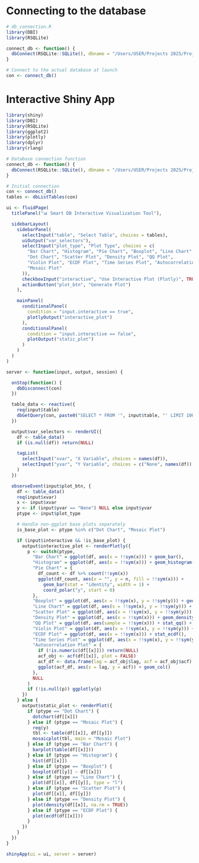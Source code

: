 
# Connecting to the database
```r
# db_connection.R
library(DBI)
library(RSQLite)

connect_db <- function() {
  dbConnect(RSQLite::SQLite(), dbname = "/Users/USER/Projects 2025/Project_2025_Smart_DB.sqlite")
}
```

```r
# Connect to the actual database at launch
con <- connect_db()

```

# Interactive Shiny App
```r
library(shiny)
library(DBI)
library(RSQLite)
library(ggplot2)
library(plotly)
library(dplyr)
library(rlang)

# Database connection function
connect_db <- function() {
  dbConnect(RSQLite::SQLite(), dbname = "/Users/USER/Projects 2025/Project_2025_Smart_DB.sqlite")
}

# Initial connection
con <- connect_db()
tables <- dbListTables(con)

ui <- fluidPage(
  titlePanel("📊 Smart DB Interactive Visualization Tool"),

  sidebarLayout(
    sidebarPanel(
      selectInput("table", "Select Table", choices = tables),
      uiOutput("var_selectors"),
      selectInput("plot_type", "Plot Type", choices = c(
        "Bar Chart", "Histogram", "Pie Chart", "Boxplot", "Line Chart",
        "Dot Chart", "Scatter Plot", "Density Plot", "QQ Plot",
        "Violin Plot", "ECDF Plot", "Time Series Plot", "Autocorrelation Plot",
        "Mosaic Plot"
      )),
      checkboxInput("interactive", "Use Interactive Plot (Plotly)", TRUE),
      actionButton("plot_btn", "Generate Plot")
    ),

    mainPanel(
      conditionalPanel(
        condition = "input.interactive == true",
        plotlyOutput("interactive_plot")
      ),
      conditionalPanel(
        condition = "input.interactive == false",
        plotOutput("static_plot")
      )
    )
  )
)

server <- function(input, output, session) {

  onStop(function() {
    dbDisconnect(con)
  })

  table_data <- reactive({
    req(input$table)
    dbGetQuery(con, paste0("SELECT * FROM '", input$table, "' LIMIT 1000"))
  })

  output$var_selectors <- renderUI({
    df <- table_data()
    if (is.null(df)) return(NULL)

    tagList(
      selectInput("xvar", "X Variable", choices = names(df)),
      selectInput("yvar", "Y Variable", choices = c("None", names(df)), selected = "None")
    )
  })

  observeEvent(input$plot_btn, {
    df <- table_data()
    req(input$xvar)
    x <- input$xvar
    y <- if (input$yvar == "None") NULL else input$yvar
    ptype <- input$plot_type

    # Handle non-ggplot base plots separately
    is_base_plot <- ptype %in% c("Dot Chart", "Mosaic Plot")

    if (input$interactive && !is_base_plot) {
      output$interactive_plot <- renderPlotly({
        p <- switch(ptype,
          "Bar Chart" = ggplot(df, aes(x = !!sym(x))) + geom_bar(),
          "Histogram" = ggplot(df, aes(x = !!sym(x))) + geom_histogram(),
          "Pie Chart" = {
            df_count <- df %>% count(!!sym(x))
            ggplot(df_count, aes(x = "", y = n, fill = !!sym(x))) +
              geom_bar(stat = "identity", width = 1) +
              coord_polar("y", start = 0)
          },
          "Boxplot" = ggplot(df, aes(x = !!sym(x), y = !!sym(y))) + geom_boxplot(),
          "Line Chart" = ggplot(df, aes(x = !!sym(x), y = !!sym(y))) + geom_line(),
          "Scatter Plot" = ggplot(df, aes(x = !!sym(x), y = !!sym(y))) + geom_point(),
          "Density Plot" = ggplot(df, aes(x = !!sym(x))) + geom_density(),
          "QQ Plot" = ggplot(df, aes(sample = !!sym(x))) + stat_qq() + stat_qq_line(),
          "Violin Plot" = ggplot(df, aes(x = !!sym(x), y = !!sym(y))) + geom_violin(),
          "ECDF Plot" = ggplot(df, aes(x = !!sym(x))) + stat_ecdf(),
          "Time Series Plot" = ggplot(df, aes(x = !!sym(x), y = !!sym(y))) + geom_line(),
          "Autocorrelation Plot" = {
            if (!is.numeric(df[[x]])) return(NULL)
            acf_obj <- acf(df[[x]], plot = FALSE)
            acf_df <- data.frame(lag = acf_obj$lag, acf = acf_obj$acf)
            ggplot(acf_df, aes(x = lag, y = acf)) + geom_col()
          },
          NULL
        )
        if (!is.null(p)) ggplotly(p)
      })
    } else {
      output$static_plot <- renderPlot({
        if (ptype == "Dot Chart") {
          dotchart(df[[x]])
        } else if (ptype == "Mosaic Plot") {
          req(y)
          tbl <- table(df[[x]], df[[y]])
          mosaicplot(tbl, main = "Mosaic Plot")
        } else if (ptype == "Bar Chart") {
          barplot(table(df[[x]]))
        } else if (ptype == "Histogram") {
          hist(df[[x]])
        } else if (ptype == "Boxplot") {
          boxplot(df[[y]] ~ df[[x]])
        } else if (ptype == "Line Chart") {
          plot(df[[x]], df[[y]], type = "l")
        } else if (ptype == "Scatter Plot") {
          plot(df[[x]], df[[y]])
        } else if (ptype == "Density Plot") {
          plot(density(df[[x]], na.rm = TRUE))
        } else if (ptype == "ECDF Plot") {
          plot(ecdf(df[[x]]))
        }
      })
    }
  })
}

shinyApp(ui = ui, server = server)


```

